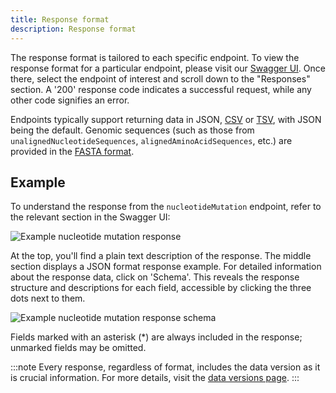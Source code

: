 ```yaml
---
title: Response format
description: Response format
---
```


The response format is tailored to each specific endpoint.
To view the response format for a particular endpoint, please visit our [Swagger UI](/references/open-api-definition/).
Once there, select the endpoint of interest and scroll down to the "Responses" section.
A '200' response code indicates a successful request, while any other code signifies an error.

Endpoints typically support returning data in JSON, [CSV](https://en.wikipedia.org/wiki/Comma-separated_values) or
[TSV](https://en.wikipedia.org/wiki/Tab-separated_values), with JSON being the default.
Genomic sequences (such as those from `unalignedNucleotideSequences`, `alignedAminoAcidSequences`, etc.) are provided in the
[FASTA format](https://en.wikipedia.org/wiki/FASTA_format).

## Example

To understand the response from the `nucleotideMutation` endpoint, refer to the relevant section in the Swagger UI:

![Example nucleotide mutation response](../../../images/concepts/example_nucleotide_mutation_response_200.png)

At the top, you'll find a plain text description of the response.
The middle section displays a JSON format response example.
For detailed information about the response data, click on 'Schema'.
This reveals the response structure and descriptions for each field, accessible by clicking the three dots next to them.

![Example nucleotide mutation response schema](../../../images/concepts/example_nucleotide_mutation_schema.png)

Fields marked with an asterisk (\*) are always included in the response; unmarked fields may be omitted.

:::note
Every response, regardless of format, includes the data version as it is crucial information. For more details, visit the
[data versions page](/concepts/data-versions/).
:::
